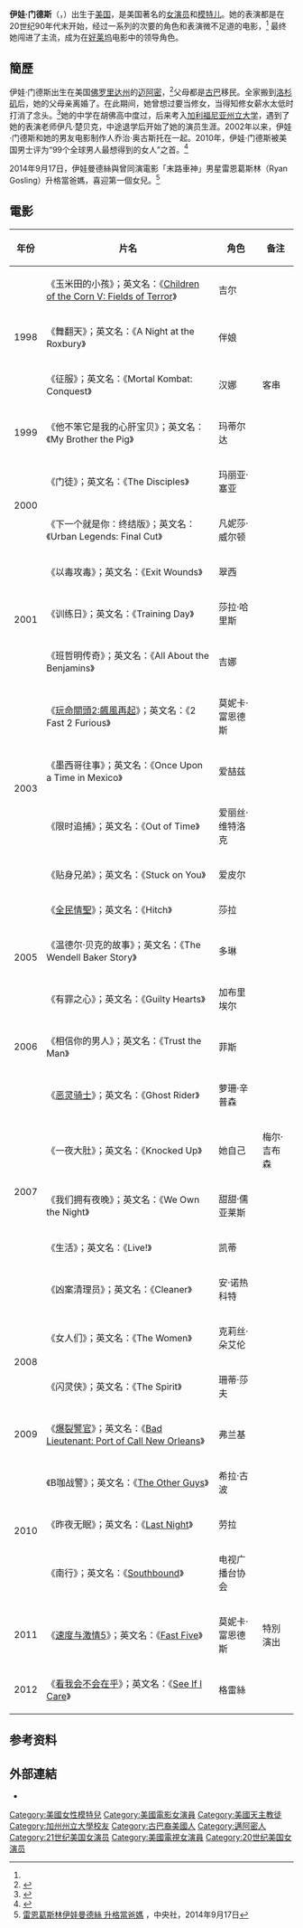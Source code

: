{{noteTA
|G1=Show
|G2=Movie
}}
{{Infobox person
| name            = 伊娃·门德斯
| image           = EvaMendescropped.jpg
| imagesize       =
| caption         = 2009年9月4日，出席第66届[[威尼斯国际电影节|威尼斯国际电影节]]
| birth_date      = {{Birth date and age|mf=yes|1974|3|5}}
| birth_place     = {{USA}}[[佛罗里达州|佛罗里达州]][[迈阿密|迈阿密]]
| birthname       = Eva Mendes
| occupation      = [[演员|演员]]、[[模特兒|模特兒]]
| death_date      =
| death_place     =
| yearsactive     = 1998年－至今
| homepage        =
| domesticpartner = George Augusto (2002年-2010)<br /> [[瑞恩·高斯林|瑞恩·高斯林]] (2011年-)
| children = 長女 Esmeralda Amada Gosling<br>{{birth date and age|2014|9|12}}<br>次女 Amanda Lee Gosling<br>{{birth date and age|2016|4|29}}
}}
'''伊娃·门德斯'''（{{lang-en|Eva Mendes}}，{{bd|1974年|3月5日|||catIdx=Mendes, Eva}}）出生于[[美国|美国]]，是美国著名的[[女演员|女演员]]和[[模特儿|模特儿]]。她的表演都是在20世纪90年代末开始，经过一系列的次要的角色和表演微不足道的电影，<ref name="multiple1"/> 最终她闯进了主流，成为在[[好莱坞|好莱坞]]电影中的领导角色。

== 簡歷 ==
伊娃·门德斯出生在美国[[佛罗里达州|佛罗里达州]]的[[迈阿密|迈阿密]]，<ref name="multiple1">{{cite web|url=http://data.yule.sohu.com/star/data/1/1837/details.shtml|title=《伊娃·门德斯 Eva Mendes》|publisher=搜狐网|deadurl=yes|archiveurl=https://archive.is/20130104181835/http://data.yule.sohu.com/star/data/1/1837/details.shtml|archivedate=2013-01-04|accessdate=2011-06-04}}</ref>父母都是[[古巴|古巴]]移民。全家搬到[[洛杉矶|洛杉矶]]后，她的父母亲离婚了。在此期间，她曾想过要当修女，当得知修女薪水太低时打消了念头。<ref>{{cite web|url=http://ent.cn.yahoo.com/09-12-/322/2a6cv.html|title=《伊娃·门德斯想当修女！》|accessdate=2009-12-01|work=雅虎娱乐|publisher=雅虎|deadurl=yes|archiveurl=https://archive.is/20120707180646/http://ent.cn.yahoo.com/09-12-/322/2a6cv.html|archivedate=2012-07-07}}</ref>她的中学在胡佛高中度过，后来考入[[加利福尼亚州立大学|加利福尼亚州立大学]]，遇到了她的表演老师伊凡·楚贝克，中途退学后开始了她的演员生涯。2002年以来，伊娃·门德斯和她的男友电影制作人乔治·奥古斯托在一起。2010年，伊娃·门德斯被美国男士评为“99个全球男人最想得到的女人”之首。<ref>{{cite web|url=http://news.sohu.com/20091213/n268909587.shtml|title=美媒评选出99个“男人最想得到的女人”|accessdate=2010年12月13日|4=|publisher=搜狐网|archive-date=2019年10月30日|archive-url=https://web.archive.org/web/20191030134450/http://news.sohu.com/20091213/n268909587.shtml|dead-url=no}}</ref>

2014年9月17日，伊娃曼德絲與曾同演電影「末路車神」男星雷恩葛斯林（Ryan Gosling）升格當爸媽，喜迎第一個女兒。<ref>[http://www.cna.com.tw/news/firstnews/201409170024-1.aspx 雷恩葛斯林伊娃曼德絲 升格當爸媽] {{Wayback|url=http://www.cna.com.tw/news/firstnews/201409170024-1.aspx |date=20171223102246 }}，中央社，2014年9月17日</ref>

== 電影 ==
{| class="wikitable sortable"
|-
! 年份 !! 片名 !! 角色 !! 备注
|-
|rowspan="3"| 1998 || 《玉米田的小孩》；英文名：《[[Children_of_the_Corn_V:_Fields_of_Terror|Children of the Corn V: Fields of Terror]]》 || 吉尔 || 
|-
| 《舞翻天》；英文名：《A Night at the Roxbury》 || 伴娘 || 
|-
| 《征服》；英文名：《Mortal Kombat: Conquest》 || 汉娜 || 客串
|-
| 1999 || 《他不笨它是我的心肝宝贝》；英文名：《My Brother the Pig》 || 玛蒂尔达 || 
|-
|rowspan="2"|2000 || 《门徒》；英文名：《The Disciples》 || 玛丽亚·塞亚 || 
|-
| 《下一个就是你：终结版》；英文名：《Urban Legends: Final Cut》 || 凡妮莎·威尔顿 || 
|-
|rowspan="3"| 2001 || 《以毒攻毒》；英文名：《Exit Wounds》 || 翠西 || 
|-
| 《训练日》；英文名：《Training Day》 || 莎拉·哈里斯 || 
|-
| 《班哲明传奇》；英文名：《All About the Benjamins》 || 吉娜 || 
|-
|rowspan="4"| 2003 || 《[[速度与激情2|玩命關頭2:飆風再起]]》；英文名：《2 Fast 2 Furious》 || 莫妮卡·富恩德斯 || 
|-
| 《墨西哥往事》；英文名：《Once Upon a Time in Mexico》 || 爱喆兹 || 
|-
| 《限时追捕》；英文名：《Out of Time》 || 爱丽丝·维特洛克 || 
|-
| 《贴身兄弟》；英文名：《Stuck on You》 || 爱皮尔 || 
|-
|rowspan="3"| 2005 || 《[[全民情聖|全民情聖]]》；英文名：《Hitch》 || 莎拉 || 
|-
| 《温德尔·贝克的故事》；英文名：《The Wendell Baker Story》 || 多琳 || 
|-
| 《有罪之心》；英文名：《Guilty Hearts》 || 加布里埃尔 || 
|-
| 2006 || 《相信你的男人》；英文名：《Trust the Man》 || 菲斯 || 
|-
|rowspan="5"|2007 || 《[[恶灵骑士_(2007年电影)|恶灵骑士]]》；英文名：《Ghost Rider》 || 萝珊·辛普森 || 
|-
| 《一夜大肚》；英文名：《Knocked Up》 || 她自己 || 梅尔·吉布森 
|-
| 《我们拥有夜晚》；英文名：《We Own the Night》 || 甜甜·儒亚莱斯 || 
|-
| 《生活》；英文名：《Live!》 || 凯蒂 || 
|-
| 《凶案清理员》；英文名：《Cleaner》 || 安·诺热科特 || 
|-
|rowspan="2"| 2008 || 《女人们》；英文名：《The Women》 || 克莉丝·朵艾伦 || 
|-
| 《闪灵侠》；英文名：《The Spirit》 || 珊蒂·莎夫 || 
|-
| 2009 || 《[[爆裂警官|爆裂警官]]》；英文名：《[[Bad_Lieutenant:_Port_of_Call_New_Orleans|Bad Lieutenant: Port of Call New Orleans]]》 || 弗兰基 || 
|-
|rowspan="3"| 2010 || 《B咖战警》；英文名：《[[The_Other_Guys|The Other Guys]]》 || 希拉·古波 || 
|-
| 《昨夜无眠》；英文名：《[[Last_Night|Last Night]]》 || 劳拉 || 
|-
| 《南行》；英文名：《[[Southbound|Southbound]]》 || 电视广播台协会 || 
|-
|rowspan="1"| 2011 || 《[[速度与激情5|速度与激情5]]》；英文名：《[[Fast_Five|Fast Five]]》 || 莫妮卡·富恩德斯 ||特別演出
|-
|rowspan="1"| 2012 || 《[[看我会不会在乎|看我会不会在乎]]》；英文名：《[[See_If_I_Care|See If I Care]]》 || 格雷絲 || 
|}

== 参考资料 ==
{{reflist|2}}

== 外部連結 ==
{{Commons category|Eva Mendes}}
* {{IMDb name|0578949}}

{{Authority control}}
{{DEFAULTSORT:Mendes, Eva}}
[[Category:美國女性模特兒|Category:美國女性模特兒]]
[[Category:美國電影女演員|Category:美國電影女演員]]
[[Category:美國天主教徒|Category:美國天主教徒]]
[[Category:加州州立大學校友|Category:加州州立大學校友]]
[[Category:古巴裔美國人|Category:古巴裔美國人]]
[[Category:邁阿密人|Category:邁阿密人]]
[[Category:21世纪美国女演员|Category:21世纪美国女演员]]
[[Category:美國電視女演員|Category:美國電視女演員]]
[[Category:20世纪美国女演员|Category:20世纪美国女演员]]